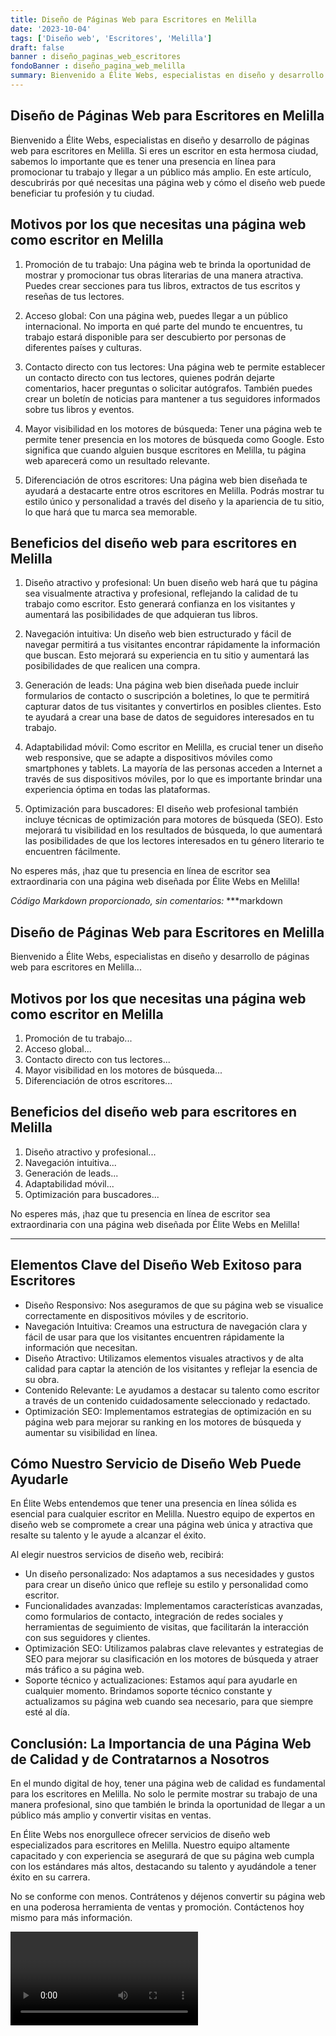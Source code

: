 ```yaml
---
title: Diseño de Páginas Web para Escritores en Melilla
date: '2023-10-04'
tags: ['Diseño web', 'Escritores', 'Melilla']
draft: false
banner : diseño_paginas_web_escritores
fondoBanner : diseño_pagina_web_melilla
summary: Bienvenido a Élite Webs, especialistas en diseño y desarrollo de páginas web para escritores en Melilla. Si eres un escritor en esta hermosa ciudad, sabemos lo importante que es tener una presencia en línea para promocionar tu trabajo y llegar a un público más amplio. En este artículo, descubrirás por qué necesitas una página web y cómo el diseño web puede beneficiar tu profesión y tu ciudad.
---
```


## Diseño de Páginas Web para Escritores en Melilla

Bienvenido a Élite Webs, especialistas en diseño y desarrollo de páginas web para escritores en Melilla. Si eres un escritor en esta hermosa ciudad, sabemos lo importante que es tener una presencia en línea para promocionar tu trabajo y llegar a un público más amplio. En este artículo, descubrirás por qué necesitas una página web y cómo el diseño web puede beneficiar tu profesión y tu ciudad.

## Motivos por los que necesitas una página web como escritor en Melilla

1. Promoción de tu trabajo: Una página web te brinda la oportunidad de mostrar y promocionar tus obras literarias de una manera atractiva. Puedes crear secciones para tus libros, extractos de tus escritos y reseñas de tus lectores.

2. Acceso global: Con una página web, puedes llegar a un público internacional. No importa en qué parte del mundo te encuentres, tu trabajo estará disponible para ser descubierto por personas de diferentes países y culturas.

3. Contacto directo con tus lectores: Una página web te permite establecer un contacto directo con tus lectores, quienes podrán dejarte comentarios, hacer preguntas o solicitar autógrafos. También puedes crear un boletín de noticias para mantener a tus seguidores informados sobre tus libros y eventos.

4. Mayor visibilidad en los motores de búsqueda: Tener una página web te permite tener presencia en los motores de búsqueda como Google. Esto significa que cuando alguien busque escritores en Melilla, tu página web aparecerá como un resultado relevante.

5. Diferenciación de otros escritores: Una página web bien diseñada te ayudará a destacarte entre otros escritores en Melilla. Podrás mostrar tu estilo único y personalidad a través del diseño y la apariencia de tu sitio, lo que hará que tu marca sea memorable.

## Beneficios del diseño web para escritores en Melilla

1. Diseño atractivo y profesional: Un buen diseño web hará que tu página sea visualmente atractiva y profesional, reflejando la calidad de tu trabajo como escritor. Esto generará confianza en los visitantes y aumentará las posibilidades de que adquieran tus libros.

2. Navegación intuitiva: Un diseño web bien estructurado y fácil de navegar permitirá a tus visitantes encontrar rápidamente la información que buscan. Esto mejorará su experiencia en tu sitio y aumentará las posibilidades de que realicen una compra.

3. Generación de leads: Una página web bien diseñada puede incluir formularios de contacto o suscripción a boletines, lo que te permitirá capturar datos de tus visitantes y convertirlos en posibles clientes. Esto te ayudará a crear una base de datos de seguidores interesados ​​en tu trabajo.

4. Adaptabilidad móvil: Como escritor en Melilla, es crucial tener un diseño web responsive, que se adapte a dispositivos móviles como smartphones y tablets. La mayoría de las personas acceden a Internet a través de sus dispositivos móviles, por lo que es importante brindar una experiencia óptima en todas las plataformas.

5. Optimización para buscadores: El diseño web profesional también incluye técnicas de optimización para motores de búsqueda (SEO). Esto mejorará tu visibilidad en los resultados de búsqueda, lo que aumentará las posibilidades de que los lectores interesados ​​en tu género literario te encuentren fácilmente.

No esperes más, ¡haz que tu presencia en línea de escritor sea extraordinaria con una página web diseñada por Élite Webs en Melilla!

*Código Markdown proporcionado, sin comentarios:*
***markdown
## Diseño de Páginas Web para Escritores en Melilla

Bienvenido a Élite Webs, especialistas en diseño y desarrollo de páginas web para escritores en Melilla...

## Motivos por los que necesitas una página web como escritor en Melilla

1. Promoción de tu trabajo...
2. Acceso global...
3. Contacto directo con tus lectores...
4. Mayor visibilidad en los motores de búsqueda...
5. Diferenciación de otros escritores...

## Beneficios del diseño web para escritores en Melilla

1. Diseño atractivo y profesional...
2. Navegación intuitiva...
3. Generación de leads...
4. Adaptabilidad móvil...
5. Optimización para buscadores...

No esperes más, ¡haz que tu presencia en línea de escritor sea extraordinaria con una página web diseñada por Élite Webs en Melilla!
***


<GifSeo />

<Cta />

## Elementos Clave del Diseño Web Exitoso para Escritores

- Diseño Responsivo: Nos aseguramos de que su página web se visualice correctamente en dispositivos móviles y de escritorio.
- Navegación Intuitiva: Creamos una estructura de navegación clara y fácil de usar para que los visitantes encuentren rápidamente la información que necesitan.
- Diseño Atractivo: Utilizamos elementos visuales atractivos y de alta calidad para captar la atención de los visitantes y reflejar la esencia de su obra.
- Contenido Relevante: Le ayudamos a destacar su talento como escritor a través de un contenido cuidadosamente seleccionado y redactado.
- Optimización SEO: Implementamos estrategias de optimización en su página web para mejorar su ranking en los motores de búsqueda y aumentar su visibilidad en línea.

## Cómo Nuestro Servicio de Diseño Web Puede Ayudarle

En Élite Webs entendemos que tener una presencia en línea sólida es esencial para cualquier escritor en Melilla. Nuestro equipo de expertos en diseño web se compromete a crear una página web única y atractiva que resalte su talento y le ayude a alcanzar el éxito.

Al elegir nuestros servicios de diseño web, recibirá:

- Un diseño personalizado: Nos adaptamos a sus necesidades y gustos para crear un diseño único que refleje su estilo y personalidad como escritor.
- Funcionalidades avanzadas: Implementamos características avanzadas, como formularios de contacto, integración de redes sociales y herramientas de seguimiento de visitas, que facilitarán la interacción con sus seguidores y clientes.
- Optimización SEO: Utilizamos palabras clave relevantes y estrategias de SEO para mejorar su clasificación en los motores de búsqueda y atraer más tráfico a su página web.
- Soporte técnico y actualizaciones: Estamos aquí para ayudarle en cualquier momento. Brindamos soporte técnico constante y actualizamos su página web cuando sea necesario, para que siempre esté al día.

## Conclusión: La Importancia de una Página Web de Calidad y de Contratarnos a Nosotros

En el mundo digital de hoy, tener una página web de calidad es fundamental para los escritores en Melilla. No solo le permite mostrar su trabajo de una manera profesional, sino que también le brinda la oportunidad de llegar a un público más amplio y convertir visitas en ventas.

En Élite Webs nos enorgullece ofrecer servicios de diseño web especializados para escritores en Melilla. Nuestro equipo altamente capacitado y con experiencia se asegurará de que su página web cumpla con los estándares más altos, destacando su talento y ayudándole a tener éxito en su carrera.

No se conforme con menos. Contrátenos y déjenos convertir su página web en una poderosa herramienta de ventas y promoción. Contáctenos hoy mismo para más información.

<Video />

<CtaBot job='Escritores' city='Melilla'/>

<Gmaps query='Melilla+españa+maps' />